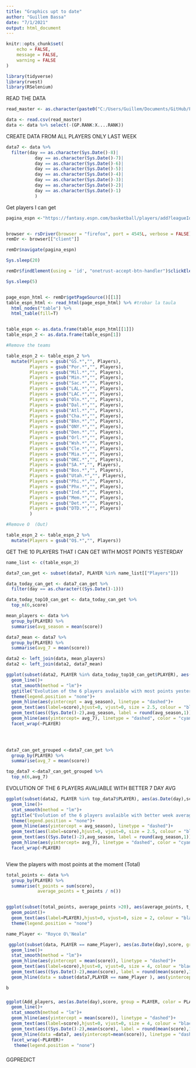 ```yaml
---
title: "Graphics upt to date"
author: "Guillem Bassa"
date: "7/1/2021"
output: html_document
---
```


```r
knitr::opts_chunk$set(
	echo = FALSE,
	message = FALSE,
	warning = FALSE
)
```
```r
library(tidyverse)
library(rvest)
library(RSelenium)
```

READ THE DATA

```r
read_master <- as.character(paste0("C:/Users/Guillem/Documents/GitHub/Fantasy-NBA-2021//",as.character(Sys.Date()-1),"_Master.csv"))

data <- read.csv(read_master)
data <- data %>% select(-(GP.RANK:X....RANK))
```


CREATE DATA FROM ALL PLAYERS ONLY LAST WEEK


```r
data7 <- data %>% 
  filter(day == as.character(Sys.Date()-8)|
           day == as.character(Sys.Date()-7)|
           day == as.character(Sys.Date()-6)|
           day == as.character(Sys.Date()-5)|
           day == as.character(Sys.Date()-4)|
           day == as.character(Sys.Date()-3)|
           day == as.character(Sys.Date()-2)|
           day == as.character(Sys.Date()-1)
           )


```

Get players I can get



```r
pagina_espn <-"https://fantasy.espn.com/basketball/players/add?leagueId=93039502" 


browser <- rsDriver(browser = "firefox", port = 4545L, verbose = FALSE)
remDr <- browser[["client"]]

remDr$navigate(pagina_espn)

Sys.sleep(20)

remDr$findElement(using = 'id', "onetrust-accept-btn-handler")$clickElement()

Sys.sleep(5)


page_espn_html <- remDr$getPageSource()[[1]]
table_espn_html <- read_html(page_espn_html) %>% #trobar la taula
  html_nodes("table") %>% 
  html_table(fill=T)


table_espn <- as.data.frame(table_espn_html[[1]])
table_espn_2 <- as.data.frame(table_espn[1])

#Remove the teams

table_espn_2 <- table_espn_2 %>% 
  mutate(Players = gsub("GS.*","", Players),
         Players = gsub("Por.*","", Players),
         Players = gsub("Mil.*","", Players),
         Players = gsub("Min.*","", Players),
         Players = gsub("Sac.*","", Players),
         Players = gsub("LAL.*","", Players),
         Players = gsub("LAC.*","", Players),
         Players = gsub("Oln.*","", Players),
         Players = gsub("Dal.*","", Players),
         Players = gsub("Atl.*","", Players),
         Players = gsub("Cha.*","", Players),
         Players = gsub("Bkn.*","", Players),
         Players = gsub("ONY.*","", Players),
         Players = gsub("Den.*","", Players),
         Players = gsub("Orl.*","", Players),
         Players = gsub("Wsh.*","", Players),
         Players = gsub("Cle.*","", Players),
         Players = gsub("Mia.*","", Players),
         Players = gsub("OKC.*","", Players),
         Players = gsub("SA.*","", Players),
         Players = gsub("Bos.*","", Players),
         Players = gsub("Utah.*","", Players),
         Players = gsub("Phi.*","", Players),
         Players = gsub("Phx.*","", Players),
         Players = gsub("Ind.*","", Players),
         Players = gsub("Mem.*","", Players),
         Players = gsub("Det.*","", Players),
         Players = gsub("DTD.*","", Players)
         )

#Remove O  (Out)

table_espn_2 <- table_espn_2 %>% 
  mutate(Players = gsub("O$.*","", Players))

```


GET THE 10 PLAYERS THAT I CAN GET WITH MOST POINTS YESTERDAY

```r
name_list <- c(table_espn_2)

data7_can_get <- subset(data7, PLAYER %in% name_list[["Players"]])

data_today_can_get <- data7_can_get %>% 
  filter(day == as.character((Sys.Date()-1)))

data_today_top10_can_get <- data_today_can_get %>% 
  top_n(6,score)

mean_players <- data %>% 
  group_by(PLAYER) %>% 
  summarise(avg_season = mean(score))

data7_mean <- data7 %>% 
  group_by(PLAYER) %>% 
  summarise(avg_7 = mean(score))

data2 <- left_join(data, mean_players)
data2 <- left_join(data2, data7_mean)
```


```r
ggplot(subset(data2, PLAYER %in% data_today_top10_can_get$PLAYER), aes(as.Date(day),score, group = PLAYER, color = PLAYER))+
  geom_line()+
  stat_smooth(method = "lm")+
  ggtitle("Evolution of the 6 players avalaible with most points yesterday")+
  theme(legend.position = "none")+
  geom_hline(aes(yintercept = avg_season), linetype = "dashed")+
  geom_text(aes(label=score),hjust=0, vjust=0, size = 2.5, colour = "black")+
  geom_text(aes((Sys.Date()-2),avg_season, label = round(avg_season,1)), size = 3, vjust = 1)+
  geom_hline(aes(yintercept= avg_7), linetype = "dashed", color = "cyan")+
  facet_wrap(~PLAYER)


  
```

```r
data7_can_get_grouped <-data7_can_get %>% 
  group_by(PLAYER) %>% 
  summarise(avg_7 = mean(score))

top_data7 <-data7_can_get_grouped %>% 
  top_n(6,avg_7)


```

EVOLUTION OF THE 6 PLAYERS AVALIABLE WITH BETTER 7 DAY AVG

```r

ggplot(subset(data2, PLAYER %in% top_data7$PLAYER), aes(as.Date(day),score, group = PLAYER, color = PLAYER))+
  geom_line()+
  stat_smooth(method = "lm")+
  ggtitle("Evolution of the 6 players avalaible with better week average")+
  theme(legend.position = "none")+
  geom_hline(aes(yintercept = avg_season), linetype = "dashed")+
  geom_text(aes(label=score),hjust=0, vjust=0, size = 2.5, colour = "black")+
  geom_text(aes((Sys.Date()-2),avg_season, label = round(avg_season,1)), size = 3, vjust = 1)+
  geom_hline(aes(yintercept= avg_7), linetype = "dashed", color = "cyan")+
  facet_wrap(~PLAYER)



```



View the players with most points at the moment (Total)


```r

total_points <- data %>% 
  group_by(PLAYER) %>% 
  summarise(t_points = sum(score),
            average_points = t_points / n())


ggplot(subset(total_points, average_points >20), aes(average_points, t_points, colour = "red", label=PLAYER))+
  geom_point()+
  geom_text(aes(label=PLAYER),hjust=0, vjust=0, size = 2, colour = "black")+
  theme(legend.position = "none")


```



```r
name_Player <- "Royce O\'Neale"

 ggplot(subset(data, PLAYER == name_Player), aes(as.Date(day),score, group = PLAYER, color = PLAYER))+
  geom_line()+
  stat_smooth(method = "lm")+
  geom_hline(aes(yintercept = mean(score)), linetype = "dashed")+
  geom_text(aes(label=score),hjust=0, vjust=0, size = 4, colour = "black")+
  geom_text(aes((Sys.Date()-2),mean(score), label = round(mean(score),1)), size = 3, vjust = 1)+
  geom_hline(data = subset(data7,PLAYER == name_Player ), aes(yintercept=mean(score)), linetype = "dashed", color = "cyan")


```


```r
b
```

###
```r


ggplot(Add_players, aes(as.Date(day),score, group = PLAYER, color = PLAYER))+
  geom_line()+
  stat_smooth(method = "lm")+
  geom_hline(aes(yintercept = mean(score)), linetype = "dashed")+
  geom_text(aes(label=score),hjust=0, vjust=0, size = 4, colour = "black")+
  geom_text(aes((Sys.Date()-2),mean(score), label = round(mean(score),1)), size = 3, vjust = 1)+
  geom_hline(data =data7, aes(yintercept=mean(score)), linetype = "dashed", color = "cyan")+
  facet_wrap(~PLAYER)+
   theme(legend.position = "none")

```
###

GGPREDICT
```r




```




